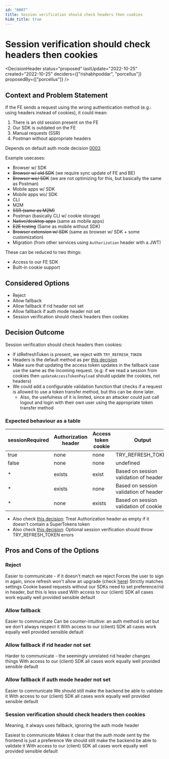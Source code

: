```yaml
---
id: "0007"
title: Session verification should check headers then cookies
hide_title: true
---
```



# Session verification should check headers then cookies

<DecisionHeader status="proposed" lastUpdate="2022-10-25" created="2022-10-25" deciders={["rishabhpoddar", "porcellus"]} proposedBy={["porcellus"]} />

## Context and Problem Statement

If the FE sends a request using the wrong authentication method (e.g.: using headers instead of cookies), it could mean:
1. There is an old session present on the FE
2. Our SDK is outdated on the FE
3. Manual requests (SSR)
4. Postman without appropriate headers

Depends on default auth mode decision [0003](./0003)

Example usecases:
- Browser w/ SDK
- ~~Browser w/ old SDK~~ (we require sync update of FE and BE)
- ~~Browser wo/ SDK~~ (we are not optimizing for this, but basically the same as Postman)
- Mobile apps w/ SDK
- Mobile apps wo/ SDK
- CLI
- M2M
- ~~SSR (same as M2M)~~
- Postman (basically CLI w/ cookie storage)
- ~~Native/desktop apps~~ (same as mobile apps)
- ~~E2E testing~~ (Same as mobile without SDK)
- ~~Browser extension w/ SDK~~ (same as browser w/ SDK + some customization)
- Migration (from other services using `Authorization` header with a JWT)

These can be reduced to two things:
- Access to our FE SDK
- Built-in cookie support

## Considered Options

* Reject
* Allow fallback
* Allow fallback if rid header not set
* Allow fallback if auth mode header not set
* Session verification should check headers then cookies

## Decision Outcome

Session verification should check headers then cookies:
- If idRefreshToken is present, we reject with `TRY_REFRESH_TOKEN`
- Headers is the default method as per [this decision](./0003)
- Make sure that updating the access token updates in the fallback case use the same as the incoming request. (e.g: if we read a session from cookies then `updateAccessTokenPayload` should update the cookies, not headers)
- We could add a configurable validation function that checks if a request is allowed to use a token transfer method, but this can be done later.
    - Also, the usefulness of it is limited, since an attacker could just call logout and login with their own user using the appropriate token transfer method

### Expected behaviour as a table

| sessionRequired 	| Authorization header 	| Access token cookie 	| Output                    	            |
|-----------------	|----------------------	|---------------------	|-----------------------------------------	|
| true           	| none                 	| none                 	| TRY_REFRESH_TOKEN            	            |
| false           	| none                 	| none                 	| undefined                   	            |
| *             	| exists               	| exist                 | Based on session validation of header 	|
| *             	| exists               	| none                 	| Based on session validation of header 	|
| *             	| none                 	| exists               	| Based on session validation of cookie 	|

- Also check [this decision](./0013): Treat Authorization header as empty if it doesn't contain a SuperTokens token
- Also check [this decision](./0019): Optional session verification should throw TRY_REFRESH_TOKEN errors

## Pros and Cons of the Options

### Reject

<ArgumentPro> Easier to communicate - if it doesn't match we reject </ArgumentPro>
<ArgumentCon> Forces the user to sign in again, since refresh won't allow an upgrade (check [here](./0008))</ArgumentCon>
<ArgumentPro> Strictly matches settings </ArgumentPro>
<ArgumentCon> Cookie based requests without our SDKs need to set preference/rid in header, but this is less used </ArgumentCon>
<ArgumentNeut> With access to our (client) SDK all cases work equally well provided sensible default </ArgumentNeut>

### Allow fallback

<ArgumentPro> Easier to communicate </ArgumentPro>
<ArgumentCon> Can be counter-intuitive: an auth method is set but we don't always respect it </ArgumentCon>
<ArgumentNeut> With access to our (client) SDK all cases work equally well provided sensible default </ArgumentNeut>

### Allow fallback if rid header not set

<ArgumentCon> Harder to communicate - the seemingly unrelated rid header changes things </ArgumentCon>
<ArgumentNeut> With access to our (client) SDK all cases work equally well provided sensible default </ArgumentNeut>


### Allow fallback if auth mode header not set

<ArgumentPro> Easier to communicate </ArgumentPro>
<ArgumentCon> We should still make the backend be able to validate it </ArgumentCon>
<ArgumentNeut> With access to our (client) SDK all cases work equally well provided sensible default </ArgumentNeut>

### Session verification should check headers then cookies

Meaning, it always uses fallback, ignoring the auth mode header

<ArgumentPro> Easiest to communicate </ArgumentPro>
<ArgumentPro> Makes it clear that the auth mode sent by the frontend is just a preference </ArgumentPro>
<ArgumentCon> We should still make the backend be able to validate it </ArgumentCon>
<ArgumentNeut> With access to our (client) SDK all cases work equally well provided sensible default </ArgumentNeut>
